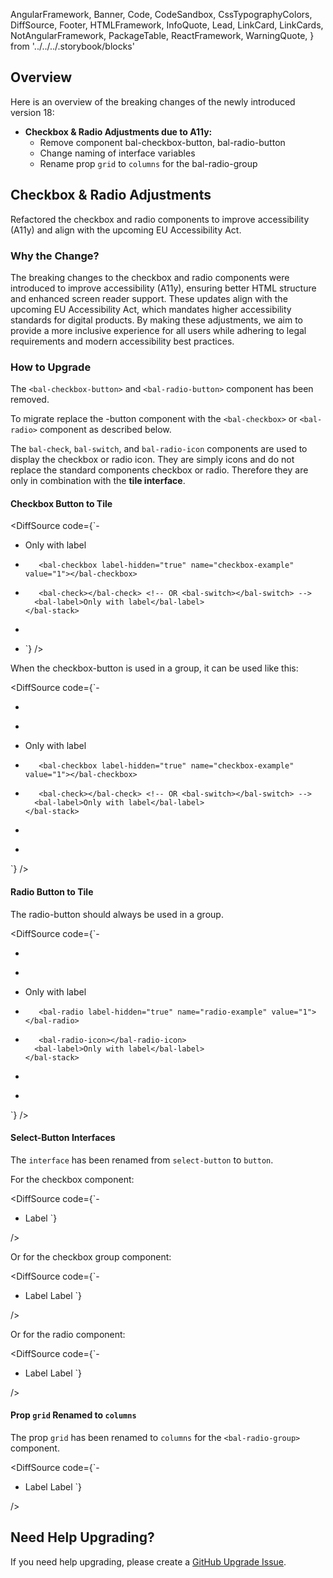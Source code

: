   AngularFramework,
  Banner,
  Code,
  CodeSandbox,
  CssTypographyColors,
  DiffSource,
  Footer,
  HTMLFramework,
  InfoQuote,
  Lead,
  LinkCard,
  LinkCards,
  NotAngularFramework,
  PackageTable,
  ReactFramework,
  WarningQuote,
} from '../../../.storybook/blocks'

<Meta title="Development/Upgrade Guides/Updating to v19" />

<Banner label="Updating to v19" section="Development/Upgrade Guides" />

## Overview

Here is an overview of the breaking changes of the newly introduced version 18:

- **Checkbox & Radio Adjustments due to A11y:**
  - Remove component bal-checkbox-button, bal-radio-button
  - Change naming of interface variables
  - Rename prop `grid` to `columns` for the bal-radio-group

## Checkbox & Radio Adjustments

Refactored the checkbox and radio components to improve accessibility (A11y) and align with the upcoming EU Accessibility Act.

### Why the Change?

The breaking changes to the checkbox and radio components were introduced to improve accessibility (A11y), ensuring better HTML structure
and enhanced screen reader support. These updates align with the upcoming EU Accessibility Act, which mandates higher accessibility
standards for digital products. By making these adjustments, we aim to provide a more inclusive experience for all users
while adhering to legal requirements and modern accessibility best practices.

### How to Upgrade

The `<bal-checkbox-button>` and `<bal-radio-button>` component has been removed.

To migrate replace the -button component with the `<bal-checkbox>` or `<bal-radio>` component as described below.

The `bal-check`, `bal-switch`, and `bal-radio-icon` components are used to display the checkbox or radio icon.
They are simply icons and do not replace the standard components checkbox or radio.
Therefore they are only in combination with the **tile interface**.

#### Checkbox Button to Tile

<DiffSource
  code={`-   <bal-checkbox-button>
+   <bal-checkbox value="1" name="checkbox-example" interface="tile">
      <bal-stack>
        <bal-content>
          <bal-label>Only with label</bal-label>
        </bal-content>
-        <bal-checkbox label-hidden="true" name="checkbox-example" value="1"></bal-checkbox>
+        <bal-check></bal-check> <!-- OR <bal-switch></bal-switch> -->
        <bal-label>Only with label</bal-label>
      </bal-stack>
-   </bal-checkbox-button>
+   </bal-checkbox>`}
/>

When the checkbox-button is used in a group, it can be used like this:

<DiffSource
  code={`- <bal-checkbox-group>
+ <bal-checkbox-group interface="tile">
-   <bal-checkbox-button>
+   <bal-checkbox name="checkbox-example" value="1">
      <bal-stack>
        <bal-content>
          <bal-label>Only with label</bal-label>
        </bal-content>
-        <bal-checkbox label-hidden="true" name="checkbox-example" value="1"></bal-checkbox>
+        <bal-check></bal-check> <!-- OR <bal-switch></bal-switch> -->
        <bal-label>Only with label</bal-label>
      </bal-stack>
-   </bal-checkbox-button>
+   </bal-checkbox>
  </bal-checkbox-group>`}
/>

#### Radio Button to Tile

The radio-button should always be used in a group.

<DiffSource
  code={`- <bal-radio-group>
+ <bal-radio-group interface="tile">
-   <bal-radio-button>
+   <bal-radio name="radio-example" value="1">
      <bal-stack>
        <bal-content>
          <bal-label>Only with label</bal-label>
        </bal-content>
-        <bal-radio label-hidden="true" name="radio-example" value="1"></bal-radio>
+        <bal-radio-icon></bal-radio-icon>
        <bal-label>Only with label</bal-label>
      </bal-stack>
-   </bal-radio-button>
+   </bal-radio>
  </bal-radio-group>`}
/>

#### Select-Button Interfaces

The `interface` has been renamed from `select-button` to `button`.

For the checkbox component:

<DiffSource
  code={`- <bal-checkbox interface="select-button">
+ <bal-checkbox interface="button">
    Label
  </bal-checkbox>`}
/>

Or for the checkbox group component:

<DiffSource
  code={`- <bal-checkbox-group interface="select-button">
+ <bal-checkbox-group interface="button">
    <bal-checkbox checked="true">
        Label
    </bal-checkbox>
    <bal-checkbox>
        Label
    </bal-checkbox>
  </bal-checkbox-group>`}
/>

Or for the radio component:

<DiffSource
  code={`- <bal-radio-group interface="select-button">
+ <bal-radio-group interface="button">
    <bal-radio checked="true">
        Label
    </bal-radio>
    <bal-radio>
        Label
    </bal-radio>
  </bal-radio-group>`}
/>

#### Prop `grid` Renamed to `columns`

The prop `grid` has been renamed to `columns` for the `<bal-radio-group>` component.

<DiffSource
  code={`- <bal-radio-group interface="tile" grid="3">
+ <bal-radio-group interface="tile" columns="3">
    <bal-radio checked="true">
        Label
    </bal-radio>
    <bal-radio>
        Label
    </bal-radio>
  </bal-radio-group>`}
/>

## Need Help Upgrading?​

If you need help upgrading, please create a [GitHub Upgrade Issue](https://github.com/baloise/design-system/issues/new/choose).

<Footer />
